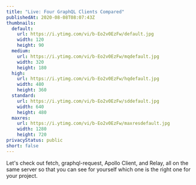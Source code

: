 ```yaml
---
title: "Live: Four GraphQL Clients Compared"
publishedAt: 2020-08-08T08:07:43Z
thumbnails:
  default:
    url: https://i.ytimg.com/vi/b-Eo2v0EzFw/default.jpg
    width: 120
    height: 90
  medium:
    url: https://i.ytimg.com/vi/b-Eo2v0EzFw/mqdefault.jpg
    width: 320
    height: 180
  high:
    url: https://i.ytimg.com/vi/b-Eo2v0EzFw/hqdefault.jpg
    width: 480
    height: 360
  standard:
    url: https://i.ytimg.com/vi/b-Eo2v0EzFw/sddefault.jpg
    width: 640
    height: 480
  maxres:
    url: https://i.ytimg.com/vi/b-Eo2v0EzFw/maxresdefault.jpg
    width: 1280
    height: 720
privacyStatus: public
short: false
---
```

  
Let's check out fetch, graphql-request, Apollo Client, and Relay, all on the same server so that you can see for yourself which one is the right one for your project.
